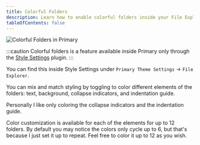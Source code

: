 ```yaml
---
title: Colorful Folders
description: Learn how to enable colorful folders inside your File Explorer in Primary!
tableOfContents: false
---
```



<img src={colorfulFoldersDemo.src} alt="Colorful Folders in Primary" />

:::caution
Colorful folders is a feature available inside Primary only through the [Style Settings](obsidian://show-plugin?id=obsidian-style-settings) plugin.
:::

You can find this inside Style Settings under `Primary Theme Settings` → `File Explorer`.

You can mix and match styling by toggling to color different elements of the folders: text, background, collapse indicators, and indentation guide.

Personally I like only coloring the collapse indicators and the indentation guide.

Color customization is available for each of the elements for up to 12 folders. By default you may notice the colors only cycle up to 6, but that's because I just set it up to repeat. Feel free to color it up to 12 as you wish.